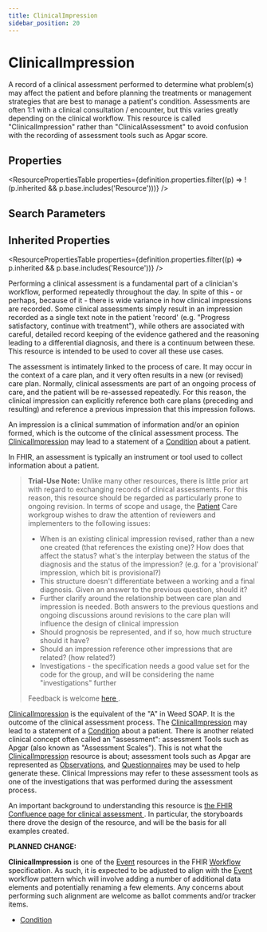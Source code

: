```yaml
---
title: ClinicalImpression
sidebar_position: 20
---
```



# ClinicalImpression

A record of a clinical assessment performed to determine what problem(s) may affect the patient and before planning the treatments or management strategies that are best to manage a patient's condition. Assessments are often 1:1 with a clinical consultation / encounter, but this varies greatly depending on the clinical workflow. This resource is called "ClinicalImpression" rather than "ClinicalAssessment" to avoid confusion with the recording of assessment tools such as Apgar score.

<Tabs queryString="section">
<TabItem value="schema" label="Schema" default>

## Properties

<ResourcePropertiesTable
  properties={definition.properties.filter((p) => !(p.inherited && p.base.includes('Resource')))}
/>

## Search Parameters

<SearchParamsTable searchParams={definition.searchParameters} />

## Inherited Properties

<ResourcePropertiesTable properties={definition.properties.filter((p) => p.inherited && p.base.includes('Resource'))} />

</TabItem>
  <TabItem value="usage" label="Usage">
    <div> <a name="scope"></a>  <p> Performing a clinical assessment is a fundamental part of a clinician's workflow, performed repeatedly throughout the day.  In spite of this - or perhaps, because of it - there is wide variance in how clinical impressions are recorded.  Some clinical assessments simply result in an impression recorded as a single text note in the patient 'record' (e.g. "Progress satisfactory,  continue with treatment"), while others are associated with careful, detailed record keeping of the  evidence gathered and the reasoning leading to a differential diagnosis, and there is a continuum between these. This resource is intended to be  used to cover all these use cases. </p> <p> The assessment is intimately linked to the process of care. It may occur in the context of a care plan, and it very often results in a new (or revised) care plan. Normally, clinical assessments are part of an  ongoing process of care, and the patient will be re-assessed repeatedly. For this reason, the clinical impression can explicitly reference both care plans (preceding and resulting) and reference a previous impression that this impression follows. </p>  <p>An impression is a clinical summation of information and/or an opinion formed, which is the outcome of the clinical assessment process.  The <a href="/docs/api/fhir/resources/clinicalimpression">ClinicalImpression</a> may lead to a statement of a <a href="/docs/api/fhir/resources/condition">Condition</a> about a patient.</p>      <p>In FHIR, an assessment is typically an instrument or tool used to collect information about a patient.</p> <a name="dstu"></a> <blockquote class="stu-note"><p><b>Trial-Use Note:</b> Unlike many other resources, there is little prior art with regard to exchanging records of  clinical assessments. For this reason, this resource should be regarded as particularly  prone to ongoing revision. In terms of scope and usage, the <a href="/docs/api/fhir/resources/patient">Patient</a> Care workgroup wishes to draw the attention of reviewers and implementers to the following issues:  <a name="dstu"></a> </p> <ul>  <li>When is an existing clinical impression revised, rather than a new one created (that references the existing one)? How does that affect the status? what's the interplay between the status of the diagnosis and the status of the impression? (e.g. for a 'provisional' impression, which bit is provisional?)</li>  <li>This structure doesn't differentiate between a working and a final diagnosis. Given an answer to the previous question, should it?</li>  <li>Further clarify around the relationship between care plan and impression is needed. Both answers to the previous questions and ongoing discussions around revisions to the care plan will influence the design of clinical impression</li>  <li>Should prognosis be represented, and if so, how much structure should it have?</li>  <li>Should an impression reference other impressions that are related? (how related?)</li>  <li>Investigations - the specification needs a good value set for the code for the group, and will be considering the name "investigations" further</li> </ul>  <p> Feedback is welcome <a href="http://hl7.org/fhir-issues">here </a>. </p></blockquote>  </div>
    </TabItem>
  <TabItem value="relationships" label="Relationships">
    <div> <a name="bnr"></a>  <p> <a href="/docs/api/fhir/resources/clinicalimpression">ClinicalImpression</a> is the equivalent of the "A" in Weed  SOAP.  It is the outcome of the clinical assessment process.  The <a href="/docs/api/fhir/resources/clinicalimpression">ClinicalImpression</a> may lead to a statement of a <a href="/docs/api/fhir/resources/condition">Condition</a> about a patient.  There is another related clinical concept often called an "assessment": assessment Tools such as Apgar (also known as "Assessment Scales"). This is not what the <a href="/docs/api/fhir/resources/clinicalimpression">ClinicalImpression</a> resource is about; assessment tools such as Apgar are represented as  <a href="/docs/api/fhir/resources/observation">Observations</a>, and <a href="/docs/api/fhir/resources/questionnaire">Questionnaires</a> may be used to help  generate these. Clinical Impressions may refer to these assessment tools as one of the investigations that was performed during the assessment process. </p> </div>
    </TabItem>
  <TabItem value="backgroundAndContext" label="Background and Context">
    <div> <a name="bnc"></a>  <p> An important background to understanding this resource is <a href="https://confluence.hl7.org/display/PC/Clinical+Assessment">the FHIR Confluence page for clinical assessment </a>. In particular, the storyboards there drove the design of the resource, and will be the basis for all examples created. </p> <p> <b>PLANNED CHANGE:</b> </p> <p> <b>ClinicalImpression</b> is one of the <a href="https://www.hl7.org/fhir/workflow.html#event">Event</a> resources in the FHIR <a href="https://www.hl7.org/fhir/workflow.html">Workflow</a> specification.  As such, it is expected to be adjusted to align with the <a href="https://www.hl7.org/fhir/event.html">Event</a> workflow pattern which will involve adding a number of additional data elements and potentially renaming a few elements.  Any concerns about performing such alignment are welcome as ballot comments and/or tracker items. </p> </div>
    </TabItem>
  <TabItem value="referencedBy" label="Referenced By">
    <ul><li><a href="/docs/api/fhir/resources/condition">Condition</a></li></ul>
    </TabItem>

</Tabs>
